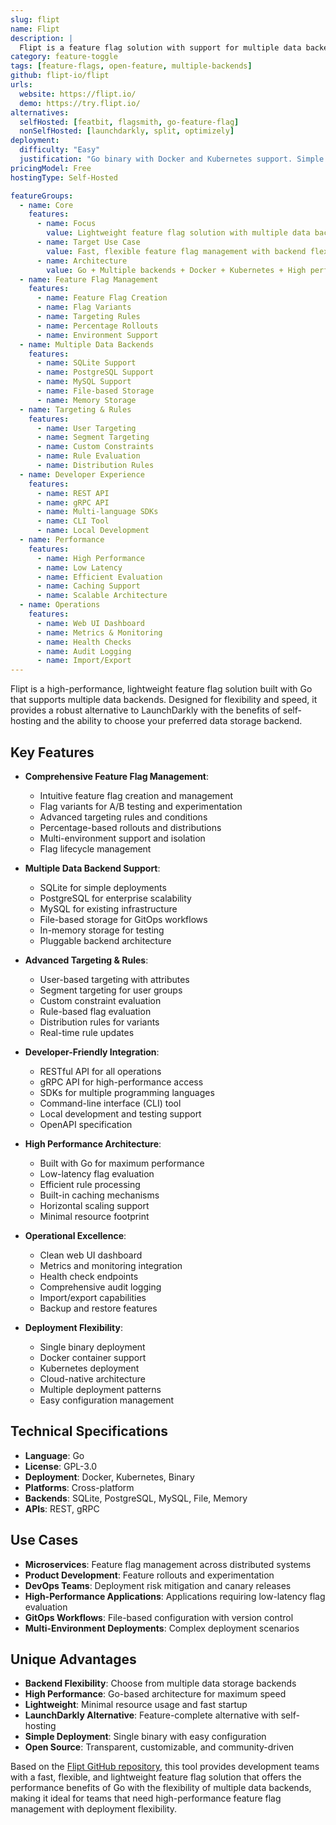 ```yaml
---
slug: flipt
name: Flipt
description: |
  Flipt is a feature flag solution with support for multiple data backends. Built with Go, it provides a lightweight, fast, and flexible feature flag platform that serves as an excellent alternative to LaunchDarkly with self-hosting capabilities.
category: feature-toggle
tags: [feature-flags, open-feature, multiple-backends]
github: flipt-io/flipt
urls:
  website: https://flipt.io/
  demo: https://try.flipt.io/
alternatives:
  selfHosted: [featbit, flagsmith, go-feature-flag]
  nonSelfHosted: [launchdarkly, split, optimizely]
deployment:
  difficulty: "Easy"
  justification: "Go binary with Docker and Kubernetes support. Simple deployment with multiple backend options and excellent performance characteristics."
pricingModel: Free
hostingType: Self-Hosted

featureGroups:
  - name: Core
    features:
      - name: Focus
        value: Lightweight feature flag solution with multiple data backend support
      - name: Target Use Case
        value: Fast, flexible feature flag management with backend flexibility
      - name: Architecture
        value: Go + Multiple backends + Docker + Kubernetes + High performance
  - name: Feature Flag Management
    features:
      - name: Feature Flag Creation
      - name: Flag Variants
      - name: Targeting Rules
      - name: Percentage Rollouts
      - name: Environment Support
  - name: Multiple Data Backends
    features:
      - name: SQLite Support
      - name: PostgreSQL Support
      - name: MySQL Support
      - name: File-based Storage
      - name: Memory Storage
  - name: Targeting & Rules
    features:
      - name: User Targeting
      - name: Segment Targeting
      - name: Custom Constraints
      - name: Rule Evaluation
      - name: Distribution Rules
  - name: Developer Experience
    features:
      - name: REST API
      - name: gRPC API
      - name: Multi-language SDKs
      - name: CLI Tool
      - name: Local Development
  - name: Performance
    features:
      - name: High Performance
      - name: Low Latency
      - name: Efficient Evaluation
      - name: Caching Support
      - name: Scalable Architecture
  - name: Operations
    features:
      - name: Web UI Dashboard
      - name: Metrics & Monitoring
      - name: Health Checks
      - name: Audit Logging
      - name: Import/Export
---
```


Flipt is a high-performance, lightweight feature flag solution built with Go that supports multiple data backends. Designed for flexibility and speed, it provides a robust alternative to LaunchDarkly with the benefits of self-hosting and the ability to choose your preferred data storage backend.

## Key Features

- **Comprehensive Feature Flag Management**:

  - Intuitive feature flag creation and management
  - Flag variants for A/B testing and experimentation
  - Advanced targeting rules and conditions
  - Percentage-based rollouts and distributions
  - Multi-environment support and isolation
  - Flag lifecycle management

- **Multiple Data Backend Support**:

  - SQLite for simple deployments
  - PostgreSQL for enterprise scalability
  - MySQL for existing infrastructure
  - File-based storage for GitOps workflows
  - In-memory storage for testing
  - Pluggable backend architecture

- **Advanced Targeting & Rules**:

  - User-based targeting with attributes
  - Segment targeting for user groups
  - Custom constraint evaluation
  - Rule-based flag evaluation
  - Distribution rules for variants
  - Real-time rule updates

- **Developer-Friendly Integration**:

  - RESTful API for all operations
  - gRPC API for high-performance access
  - SDKs for multiple programming languages
  - Command-line interface (CLI) tool
  - Local development and testing support
  - OpenAPI specification

- **High Performance Architecture**:

  - Built with Go for maximum performance
  - Low-latency flag evaluation
  - Efficient rule processing
  - Built-in caching mechanisms
  - Horizontal scaling support
  - Minimal resource footprint

- **Operational Excellence**:

  - Clean web UI dashboard
  - Metrics and monitoring integration
  - Health check endpoints
  - Comprehensive audit logging
  - Import/export capabilities
  - Backup and restore features

- **Deployment Flexibility**:
  - Single binary deployment
  - Docker container support
  - Kubernetes deployment
  - Cloud-native architecture
  - Multiple deployment patterns
  - Easy configuration management

## Technical Specifications

- **Language**: Go
- **License**: GPL-3.0
- **Deployment**: Docker, Kubernetes, Binary
- **Platforms**: Cross-platform
- **Backends**: SQLite, PostgreSQL, MySQL, File, Memory
- **APIs**: REST, gRPC

## Use Cases

- **Microservices**: Feature flag management across distributed systems
- **Product Development**: Feature rollouts and experimentation
- **DevOps Teams**: Deployment risk mitigation and canary releases
- **High-Performance Applications**: Applications requiring low-latency flag evaluation
- **GitOps Workflows**: File-based configuration with version control
- **Multi-Environment Deployments**: Complex deployment scenarios

## Unique Advantages

- **Backend Flexibility**: Choose from multiple data storage backends
- **High Performance**: Go-based architecture for maximum speed
- **Lightweight**: Minimal resource usage and fast startup
- **LaunchDarkly Alternative**: Feature-complete alternative with self-hosting
- **Simple Deployment**: Single binary with easy configuration
- **Open Source**: Transparent, customizable, and community-driven

Based on the [Flipt GitHub repository](https://github.com/flipt-io/flipt), this tool provides development teams with a fast, flexible, and lightweight feature flag solution that offers the performance benefits of Go with the flexibility of multiple data backends, making it ideal for teams that need high-performance feature flag management with deployment flexibility.
